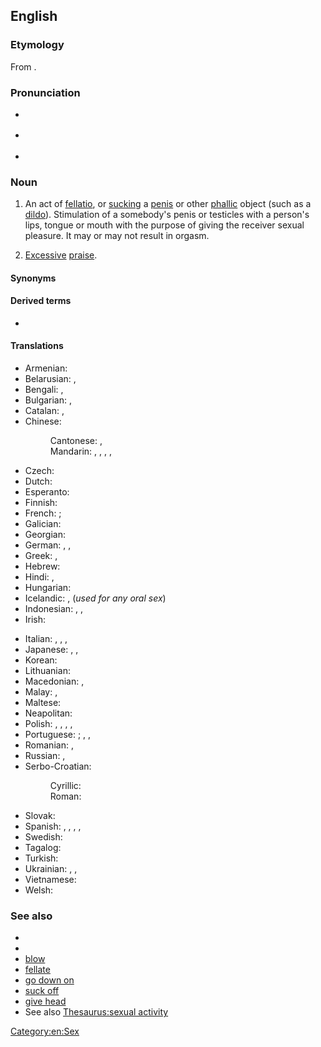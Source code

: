 {{also|blow job}}
==English==
{{wikipedia}}

===Etymology===
From {{compound|en|[[blow|blow off]]|t1=to fellate|pos1=originating among prostitutes from 1933|job}}.

===Pronunciation===
* {{a|UK}} {{IPA|/ˈbləʊdʒɒb/|lang=en}}
* {{a|US}} {{IPA|/ˈbloʊdʒɑb/|lang=en}}
* {{audio|en-us-blowjob.ogg|Audio (US)|lang=en}}

===Noun===
{{en-noun}}

# {{lb|en|sex|slang}} An act of [[fellatio]], or [[suck]]ing a [[penis]] or other [[phallic]] object (such as a [[dildo]]). Stimulation of a somebody's penis or testicles with a person's lips, tongue or mouth with the purpose of giving the receiver sexual pleasure. It may or may not result in orgasm.
# {{lb|en|figurative|pejorative}} [[excessive|Excessive]] [[praise]].
#: {{usex|en| You just don't hear much about it because no foreign nation is going to complain when a US president wants to give them a collective '''blowjob'''.}}

====Synonyms====
{{ws|oral sex}}

====Derived terms====
* {{l|en|blow jobber}}

====Translations====
{{trans-top|the act of fellatio}}
* Armenian: {{t|hy|մինետ}}
* Belarusian: {{t|be|міне́т|m|sc=Cyrl}}, {{t|be|адсо́с|m|sc=Cyrl}}
* Bengali: {{t|bn|ব্লোজব|tr=blojôb|sc=Beng}}, {{t|bn|ব্লো-জব|tr=blo-jôb|sc=Beng}}
* Bulgarian: {{t+|bg|свирка|f}}, {{t|bg|мине́т|m}}
* Catalan: {{t+|ca|francès|m}}, {{t|ca|mamada|f}}
* Chinese:
*: Cantonese: {{t|yue|吹簫|sc=Hani}}, {{t|yue|吹箫|tr=ceoi1 siu1|sc=Hani}}
*: Mandarin: {{t+|cmn|口交|tr=kǒujiāo|sc=Hani}}, {{t|cmn|吹功|tr=chuīgōng|sc=Hani}}, {{t+|cmn|吹簫|sc=Hani}}, {{t+|cmn|吹箫|tr=chuīxiāo|sc=Hani}}, {{t+|cmn|口淫|tr=kǒuyín|sc=Hani}}
* Czech: {{t|cs|kuřba|f}}
* Dutch: {{t+|nl|pijpbeurt}}
* Esperanto: {{t|eo|kaclekado}}
* Finnish: {{t|fi|suihinotto}}
* French: {{t+|fr|fellation|f}}; {{t+|fr|pipe|f}}
* Galician: {{t|gl|mamada|f}}
* Georgian: {{t|ka|მინეტი|sc=Geor}}
* German: {{t+|de|Blasen|n}}, {{t|de|Sex auf Französisch|m}}, {{t+|de|Blowjob|m}}
* Greek: {{t+|el|πίπα|f}}, {{t+|el|τσιμπούκι}}
* Hebrew: {{t+|he|מציצה|tr=mtsitsa}}
* Hindi: {{t|hi|शिश्न चूषण|tr=śiśna cūṣaṇ|sc=Deva}}, {{t|hi|मुख-मैथुन|tr=mukha-maithuna|sc=Deva}}
* Hungarian: {{t+|hu|leszopás}}
* Icelandic: {{t|is|tott|n}}, {{t|is|munnmök|n-p}} (''used for any oral sex'')
* Indonesian: {{t|id|fellatio|m}}, {{t|id|blowjob}}, {{t|id|sepong}}
* Irish: {{t|ga|jab diúlta|m}}
{{trans-mid}}
* Italian: {{t+|it|pompino|m}}, {{t+|it|pompa|f}}, {{t+|it|bocchino|m}}, {{t+|it|fellatio|f}}
* Japanese: {{t+|ja|尺八|tr=しゃくはち, shakuhachi}}, {{t|ja|しゃくはち|tr=shakuhachi}}, {{t|ja|フェラ|tr=fera|sc=Jpan}}
* Korean: {{t|ko|구강성교|tr=gugang seong-gyo}}
* Lithuanian: {{t|lt|čiulpimas|m}}
* Macedonian: {{t|mk|пушење}}, {{t|mk|дудлање|n}}
* Malay: {{t|ms|fellatio|m}}, {{t|ms|hisap batang}}
* Maltese: {{t|mt|irdiegħ}}
* Neapolitan: {{t|nap|bucchino|m}}
* Polish: {{t|pl|ssanie pały|n}} {{qualifier|vulgar}}, {{t|pl|ssanie fiuta|n}} {{qualifier|vulgar}}, {{t|pl|ssanie chuja|n}} {{qualifier|vulgar}}, {{t+|pl|obciąganie|n}}, {{t|pl|robienie loda}}
* Portuguese: {{t+|pt|boquete|m}}; {{t+|pt|felação}}, {{t+|pt|chupeta|f}}, {{t|pt|chupada|f}}
* Romanian: {{t|ro|muie|f}}, {{t|ro|mumu|n}}
* Russian: {{t+|ru|мине́т|m}}, {{t+|ru|отсо́с|m}}
* Serbo-Croatian:
*: Cyrillic: {{t|sh|пушење|n|sc=Cyrl}}
*: Roman: {{t+|sh|pušenje|n}}
* Slovak: {{qualifier|slang, vulgar}} {{t+|sk|fajka|f}}
* Spanish: {{t+|es|mamada|f}}, {{t+|es|francés|m}}, {{t+|es|pete|m}}, {{t+|es|chupada|f}}, {{t+|es|petardo}}
* Swedish: {{t+|sv|avsugning|c}}
* Tagalog: {{t|tl|tsupa}}
* Turkish: {{t+|tr|sakso}}
* Ukrainian: {{t|uk|мінє́т|m|sc=Cyrl}}, {{t|uk|міне́т|m|sc=Cyrl}}, {{t|uk|відсо́с|m|sc=Cyrl}}
* Vietnamese: {{t|vi|thổi kèn}}
* Welsh: {{t|cy|calsugno|m}}
{{trans-bottom}}

===See also===
* {{l|en|hand job}}
* {{l|en|foot job}}
* [[blow]]
* [[fellate]]
* [[go down on]]
* [[suck off]]
* [[give head]]
* See also [[Thesaurus:sexual activity]]

[[Category:en:Sex]]